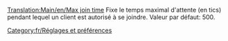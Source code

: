 [[Translation:Main/en/Max join time]]
{{en/-}}
{{fr/Amorce}}
Fixe le temps maximal d'attente (en tics) pendant lequel un client est autorisé à se joindre. Valeur par défaut: 500.

[[Category:fr/Réglages et préférences]]